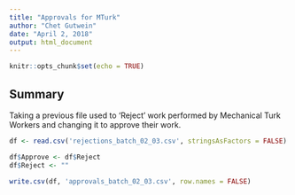 ```yaml
---
title: "Approvals for MTurk"
author: "Chet Gutwein"
date: "April 2, 2018"
output: html_document
---
```


```r
knitr::opts_chunk$set(echo = TRUE)
```

## Summary

Taking a previous file used to 'Reject' work performed by Mechanical Turk Workers and changing it to approve their work.

```r
df <- read.csv('rejections_batch_02_03.csv', stringsAsFactors = FALSE)
```

```r
df$Approve <- df$Reject
df$Reject <- ""
```

```r
write.csv(df, 'approvals_batch_02_03.csv', row.names = FALSE)
```